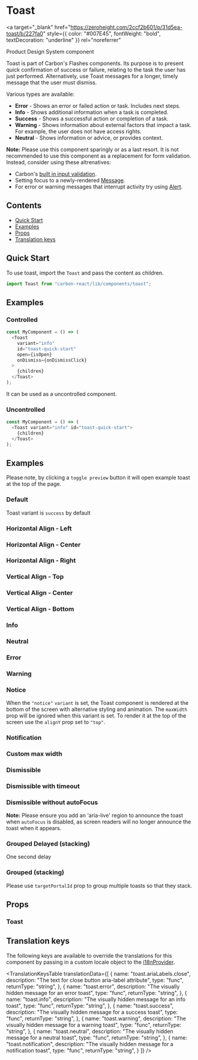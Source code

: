 

<Meta title="Toast" of={ToastStories} />

# Toast

<a
  target="_blank"
  href="https://zeroheight.com/2ccf2b601/p/31d5ea-toast/b/227fa0"
  style={{ color: "#007E45", fontWeight: "bold", textDecoration: "underline" }}
  rel="noreferrer"
>
  Product Design System component
</a>

Toast is part of Carbon's Flashes components.
Its purpose is to present quick confirmation of success or failure, relating to the task the user has just performed. Alternatively, use Toast messages for a longer, timely message that the user must dismiss.

Various types are available:

- **Error** - Shows an error or failed action or task. Includes next steps.
- **Info** - Shows additional information when a task is completed.
- **Success** - Shows a successful action or completion of a task.
- **Warning** - Shows information about external factors that impact a task. For example, the user does not have access rights.
- **Neutral** - Shows information or advice, or provides context.

**Note:** Please use this component sparingly or as a last resort. It is not recommended to use this component as a replacement for form validation. 
Instead, consider using these altrenatives:
- Carbon's [built in input validation](../?path=/docs/documentation/validations--docs).
- Setting focus to a newly-rendered [Message](../?path=/docs/message--docs#with-focus).
- For error or warning messages that interrupt activity try using [Alert](../?path=/docs/alert--docs).

## Contents

- [Quick Start](#quick-start)
- [Examples](#examples)
- [Props](#props)
- [Translation keys](#translation-keys)

## Quick Start

To use toast, import the `Toast` and pass the content as children.

```javascript
import Toast from "carbon-react/lib/components/toast";
```

## Examples

### Controlled

```javascript
const MyComponent = () => (
  <Toast
    variant="info"
    id="toast-quick-start"
    open={isOpen}
    onDismiss={onDismissClick}
  >
    {children}
  </Toast>
);
```

It can be used as a uncontrolled component.

### Uncontrolled

```javascript
const MyComponent = () => (
  <Toast variant="info" id="toast-quick-start">
    {children}
  </Toast>
);
```

## Examples

Please note, by clicking a `toggle preview` button it will open example toast at the top of the page.

### Default

Toast variant is `success` by default

<Canvas of={ToastStories.Default} />

### Horizontal Align - Left

<Canvas of={ToastStories.AlignedLeft} />

### Horizontal Align - Center

<Canvas of={ToastStories.AlignedCenter} />

### Horizontal Align - Right

<Canvas of={ToastStories.AlignedRight} />

### Vertical Align - Top

<Canvas of={ToastStories.AlignedYTop} />

### Vertical Align - Center

<Canvas of={ToastStories.AlignedYCenter} />

### Vertical Align - Bottom

<Canvas of={ToastStories.AlignedYBottom} />

### Info

<Canvas of={ToastStories.Info} />

### Neutral

<Canvas of={ToastStories.Neutral} />

### Error

<Canvas of={ToastStories.Error} />

### Warning

<Canvas of={ToastStories.Warning} />

### Notice

When the `"notice"` `variant` is set, the Toast component is rendered at the bottom of the screen with alternative styling and animation.
The `maxWidth` prop will be ignored when this variant is set.
To render it at the top of the screen use the `alignY` prop set to `"top"`.

<Canvas of={ToastStories.Notice} />

### Notification

<Canvas of={ToastStories.Notification} />

### Custom max width

<Canvas of={ToastStories.CustomMaxWidth} />

### Dismissible

<Canvas of={ToastStories.Dismissible} />

### Dismissible with timeout

<Canvas of={ToastStories.DismissibleWithTimeout} />

### Dismissible without autoFocus

**Note:** Please ensure you add an 'aria-live' region to announce the toast when `autoFocus` is disabled, as screen readers will no longer announce the toast when it appears.

<Canvas of={ToastStories.DismissibleWithoutAutoFocus} />

### Grouped Delayed (stacking)

One second delay

<Canvas of={ToastStories.StackedDelayed} />

### Grouped (stacking)

Please use `targetPortalId` prop to group multiple toasts so that they stack.

<Canvas of={ToastStories.Stacked} />

## Props

### Toast

<ArgTypes of={ToastStories} />

## Translation keys

The following keys are available to override the translations for this component by passing in a custom locale object to the
[i18nProvider](../?path=/docs/documentation-i18n--docs).

<TranslationKeysTable
  translationData={[
    {
      name: "toast.ariaLabels.close",
      description: "The text for close button aria-label attribute",
      type: "func",
      returnType: "string",
    },
    {
      name: "toast.error",
      description: "The visually hidden message for an error toast",
      type: "func",
      returnType: "string",
    },
    {
      name: "toast.info",
      description: "The visually hidden message for an info toast",
      type: "func",
      returnType: "string",
    },
    {
      name: "toast.success",
      description: "The visually hidden message for a success toast",
      type: "func",
      returnType: "string",
    },
    {
      name: "toast.warning",
      description: "The visually hidden message for a warning toast",
      type: "func",
      returnType: "string",
    },
    {
      name: "toast.neutral",
      description: "The visually hidden message for a neutral toast",
      type: "func",
      returnType: "string",
    },
    {
      name: "toast.notification",
      description: "The visually hidden message for a notification toast",
      type: "func",
      returnType: "string",
    }
  ]}
/>
